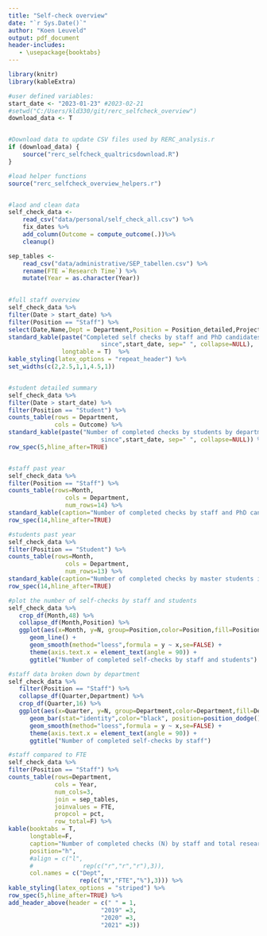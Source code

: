 ```yaml
---
title: "Self-check overview"
date: "`r Sys.Date()`"
author: "Koen Leuveld"
output: pdf_document
header-includes:
   - \usepackage{booktabs}
---
```


<!-- 
Self Check overview
Author: Koen Leuveld

This file compiles data from from the self check of VU-FSS Research Ethics 
Review Committee into an overview document.

The data is downloaded from qualtrics by rerc_selfcheck_qualtricsdownload.R and
processed using functions as defined rerc_selfcheck_analysis.R

-->


```r
library(knitr)
library(kableExtra)

#user defined variables:
start_date <- "2023-01-23" #2023-02-21
#setwd("C:/Users/kld330/git/rerc_selfcheck_overview")
download_data <- T


#Download data to update CSV files used by RERC_analysis.r
if (download_data) {
	source("rerc_selfcheck_qualtricsdownload.R") 
}

#load helper functions
source("rerc_selfcheck_overview_helpers.r")


#laod and clean data
self_check_data <- 
    read_csv("data/personal/self_check_all.csv") %>%
    fix_dates %>%
    add_column(Outcome = compute_outcome(.))%>%
    cleanup()

sep_tables <- 
    read_csv("data/administrative/SEP_tabellen.csv") %>%
    rename(FTE =`Research Time`) %>%
    mutate(Year = as.character(Year))
    
```

```r
   
#full staff overview
self_check_data %>%
filter(Date > start_date) %>%
filter(Position == "Staff") %>%
select(Date,Name,Dept = Department,Position = Position_detailed,Project,Outcome) %>%
standard_kable(paste("Completed self checks by staff and PhD candidates 
						  since",start_date, sep=" ", collapse=NULL),
               longtable = T)  %>%
kable_styling(latex_options = "repeat_header") %>%
set_widths(c(2,2.5,1,1,4.5,1))


#student detailed summary
self_check_data %>%
filter(Date > start_date) %>%
filter(Position == "Student") %>%
counts_table(rows = Department,
             cols = Outcome) %>%
standard_kable(paste("Number of completed checks by students by department 
						  since",start_date, sep=" ", collapse=NULL)) %>%
row_spec(5,hline_after=TRUE)


#staff past year
self_check_data %>%
filter(Position == "Staff") %>%
counts_table(rows=Month,
                cols = Department,
                num_rows=14) %>%
standard_kable(caption="Number of completed checks by staff and PhD candidates in the last 14 months") %>%
row_spec(14,hline_after=TRUE)

#students past year
self_check_data %>%
filter(Position == "Student") %>%
counts_table(rows=Month,
                cols = Department,
                num_rows=13) %>%
standard_kable(caption="Number of completed checks by master students in the last 14 months") %>%
row_spec(14,hline_after=TRUE)

```

\clearpage

```r


#plot the number of self-checks by staff and students
self_check_data %>%
   crop_df(Month,48) %>%
   collapse_df(Month,Position) %>%
   ggplot(aes(x=Month, y=N, group=Position,color=Position,fill=Position)) +
      geom_line() +          
      geom_smooth(method="loess",formula = y ~ x,se=FALSE) +           
      theme(axis.text.x = element_text(angle = 90)) +
      ggtitle("Number of completed self-checks by staff and students") 

#staff data broken down by department
self_check_data %>%
   filter(Position == "Staff") %>%
   collapse_df(Quarter,Department) %>%
   crop_df(Quarter,16) %>%
   ggplot(aes(x=Quarter, y=N, group=Department,color=Department,fill=Department)) +
      geom_bar(stat="identity",color="black", position=position_dodge()) +          
      geom_smooth(method="loess",formula = y ~ x,se=FALSE) +           
      theme(axis.text.x = element_text(angle = 90)) +
      ggtitle("Number of completed self-checks by staff") 


```

```r
#staff compared to FTE
self_check_data %>%
filter(Position == "Staff") %>%
counts_table(rows=Department,
             cols = Year,
             num_cols=3,
             join = sep_tables,
             joinvalues = FTE,
             propcol = pct,
             row_total=F) %>%
kable(booktabs = T, 
      longtable=F,
      caption="Number of completed checks (N) by staff and total research time (FTE) by department",
      position="h",
      #align = c("l",
      #              rep(c("r","r","r"),3)),
      col.names = c("Dept",
                    rep(c("N","FTE","%"),3))) %>%
kable_styling(latex_options = "striped") %>%
row_spec(5,hline_after=TRUE) %>%
add_header_above(header = c(" " = 1,
                          "2019" =3,
                          "2020" =3,
                          "2021" =3))

```